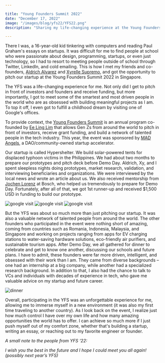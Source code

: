 ```yaml
---

title: "Young Founders Summit 2022"
date: "December 17, 2022"
image: "/images/blog/yfs22/YFS22.png"
description: "Sharing my life-changing experience at the Young Founders Summit, where I had the opportunity to meet some of the most talented founders in the world and received funding for our startup, Hypershelter."

---
```


<ImgText text="Me, Aldrich, and Xyrelle pitching our startup at demo day" />

There I was, a 16-year-old kid tinkering with computers and reading Paul Graham's essays on startups. It was difficult for me to find people at school who were passionate about design, programming, startups, or even just technology, so I had to resort to meeting people outside of school through Twitter, LinkedIn, and cold emailing. This is how I met my friends and co-founders, <a href="https://www.aldrichalvarez.com/" target="_blank">Aldrich Alvarez</a> and <a href="https://www.linkedin.com/in/xyrelle-supremo-6b9797218/" target="_blank">Xyrelle Supremo</a>, and got the opportunity to pitch our startup at the Young Founders Summit 2022 in Singapore. 

The YFS was a life-changing experience for me. Not only did I get to pitch in front of investors and founders and receive funding, but more importantly, I got to meet some of the smartest and most driven people in the world who are as obsessed with building meaningful projects as I am. To top it off, I even got to fulfill a childhood dream by visiting one of Google's offices.

To provide context, the <a href="https://www.smarterme.sg/yfs" target="_blank">Young Founders Summit</a> is an annual program co-founded by <a href="https://sg.linkedin.com/in/ee-ling-lim?original_referer=" target="_blank">Ee Ling Lim</a> that allows Gen Zs from around the world to pitch in front of investors, receive grant funding, and build a network of talented people in the tech industry. This year, the event was sponsored by <a href="https://madangels.xyz/" target="_blank">MAD Angels</a>, a DAO/community-owned startup accelerator.

Our startup is called Hypershelter. We build solar-powered tents for displaced typhoon victims in the Philippines. We had about two months to prepare our prototypes and pitch deck before Demo Day. Aldrich, Xy, and I spent sleepless nights doing prototypes, market research, validation, and interviewing beneficiaries and organizations. We were interviewed by the local news and wrote an article about us. We also received mentorship from <a href="https://www.linkedin.com/in/jochen-lorenz-7626951/" target="_blank">Jochen Lorenz</a> at Bosch, who helped us tremendously to prepare for Demo Day. Fortunately, after all of that, we got 1st runner-up and received $1,500 USD in funding to build our prototype.

<Zoom>
<Image
    alt="google visit"
    src="/images/blog/yfs22/googlelogo.png"
    width={1536}
    height={2048}
/>
</Zoom>
<ImgText text="Google Logo" />
<Zoom>
<Image
    alt="google visit"
    src="/images/blog/yfs22/lol.jpeg"
    width={1536}
    height={2048}
/>
</Zoom>
<ImgText text="selfie in an elavator at Google" />
<Zoom>
<Image
    alt="google visit"
    src="/images/blog/yfs22/googlepic.jpeg"
    width={4000}
    height={3000}
/>
</Zoom>
<ImgText text="cool looking shot" />

But the YFS was about so much more than just pitching our startup. It was also a valuable network of talented people from around the world. The other founders who participated in the event were nothing short of amazing, coming from countries such as Romania, Indonesia, Malaysia, and Singapore and working on projects ranging from apps for EV charging stations to water-saving hardware solutions, eco-friendly air purifiers, and sustainable tourism apps. After Demo Day, we all gathered for dinner to celebrate and get to know one another, discussing our schools and future plans. I have to admit, these founders were far more driven, intelligent, and obsessed with their work than I am. They came from diverse backgrounds – one had an internship at a big company, while another had a specialized research background. In addition to that, I also had the chance to talk to VCs and individuals with decades of experience in tech, who gave me valuable advice on my startup and future career.

<Zoom>
<Image
    alt="dinner"
    src="/images/blog/yfs22/dinner.png"
    width={1946}
    height={1532}
/>
</Zoom>
<ImgText text="networking dinner" />

Overall, participating in the YFS was an unforgettable experience for me, allowing me to immerse myself in a new environment (it was also my first time traveling to another country). As I look back on the event, I realize just how much control I have over my own life and how many amazing opportunities the world has to offer. I can achieve so much more if I just push myself out of my comfort zone, whether that's building a startup, writing an essay, or reaching out to my favorite engineer or founder.

_A small note to the people from YFS ‘22:_

_I wish you the best in the future and I hope I could meet you all again! (possibly next year’s YFS)_
